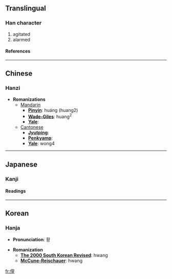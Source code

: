 ==Translingual==
===Han character===
{{Han char|rad=人|as=09|sn=11|four=2621<sub>4</sub>|canj=人竹日土 (OHAG)}}
# agitated
# alarmed
====References====
{{Han ref|kx=0111.040|dkj=00868|dj=0237.040|hdz=10192.070|uh=505F|ud=20575|bh=D45D|bd=54365}}
----

==Chinese==
===Hanzi===


* '''Romanizations'''
** [[Mandarin]]
*** '''[[Pinyin]]''': huáng (huang2)
*** '''[[Wade-Giles]]''': huang<sup>2</sup>
*** '''[[Yale]]''': 
**[[Cantonese]]
***'''[[Jyutping]]''':
***'''[[Penkyamp]]''': 
***'''[[Yale]]''': wong4


----
==Japanese==
===Kanji===
{{ja-kanji|grade=|rs=人09}}
====Readings====
{{ja-readings|on=[[こう]] (kō), [[おう]] (ō)|kun=[[たたずむ]] (tatazumu), [[さまよふ]] (samayofu), [[たちもとほる]] (tachimotohoru), [[いとま]] (itoma)}}


----
==Korean==
===Hanja===

* '''Pronunciation''': 황

* '''Romanization'''
** '''[[The 2000 South Korean Revised Romanization|The 2000 South Korean Revised]]''': hwang
** '''[[McCune-Reischauer]]''': hwang


[[fr:偟]]